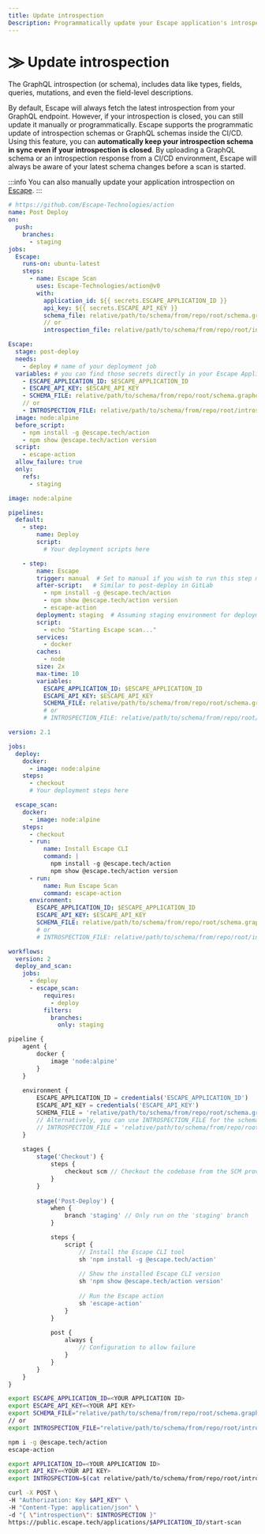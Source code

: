 ```yaml
---
title: Update introspection
Description: Programmatically update your Escape application's introspection
---
```



# ⨠ Update introspection

The GraphQL introspection (or schema), includes data like types, fields, queries, mutations, and even the field-level descriptions.

By default, Escape will always fetch the latest introspection from your GraphQL endpoint. However, if your introspection is closed, you can still update it manually or programmatically.
Escape supports the programmatic update of introspection schemas or GraphQL schemas inside the CI/CD. Using this feature, you can **automatically keep your introspection schema in sync even if your introspection is closed**. By uploading a GraphQL schema or an introspection response from a CI/CD environment, Escape will always be aware of your latest schema changes before a scan is started.

:::info
You can also manually update your application introspection on [Escape](https://app.escape.tech).
:::


<Tabs>
  <TabItem value="github" label="GitHub Action" default>

```yaml
# https://github.com/Escape-Technologies/action
name: Post Deploy
on:
  push:
    branches:
      - staging
jobs:
  Escape:
    runs-on: ubuntu-latest
    steps:
      - name: Escape Scan
        uses: Escape-Technologies/action@v0
        with:
          application_id: ${{ secrets.ESCAPE_APPLICATION_ID }}
          api_key: ${{ secrets.ESCAPE_API_KEY }}
          schema_file: relative/path/to/schema/from/repo/root/schema.graphql
          // or
          introspection_file: relative/path/to/schema/from/repo/root/introspection.json
```

  </TabItem>
  <TabItem value="gitlab" label="Gitlab CI">

```yaml
Escape:
  stage: post-deploy
  needs:
    - deploy # name of your deployment job
  variables: # you can find those secrets directly in your Escape Application Settings
    - ESCAPE_APPLICATION_ID: $ESCAPE_APPLICATION_ID
    - ESCAPE_API_KEY: $ESCAPE_API_KEY
    - SCHEMA_FILE: relative/path/to/schema/from/repo/root/schema.graphql
    // or
    - INTROSPECTION_FILE: relative/path/to/schema/from/repo/root/introspection.json
  image: node:alpine
  before_script:
    - npm install -g @escape.tech/action
    - npm show @escape.tech/action version
  script:
    - escape-action
  allow_failure: true
  only:
    refs:
      - staging
```

  </TabItem>

  <TabItem value="bitbucket" label="Bitbucket Pipelines">

```yaml
image: node:alpine

pipelines:
  default:
    - step:
        name: Deploy
        script:
          # Your deployment scripts here

    - step:
        name: Escape
        trigger: manual  # Set to manual if you wish to run this step manually
        after-script:   # Similar to post-deploy in GitLab
          - npm install -g @escape.tech/action
          - npm show @escape.tech/action version
          - escape-action
        deployment: staging  # Assuming staging environment for deployment
        script:
          - echo "Starting Escape scan..."
        services:
          - docker
        caches:
          - node
        size: 2x
        max-time: 10
        variables:
          ESCAPE_APPLICATION_ID: $ESCAPE_APPLICATION_ID
          ESCAPE_API_KEY: $ESCAPE_API_KEY
          SCHEMA_FILE: relative/path/to/schema/from/repo/root/schema.graphql
          # or
          # INTROSPECTION_FILE: relative/path/to/schema/from/repo/root/introspection.json
```
  </TabItem>

  <TabItem value="circleci" label="CircleCI">

```yaml
version: 2.1

jobs:
  deploy: 
    docker:
      - image: node:alpine
    steps:
      - checkout
      # Your deployment steps here

  escape_scan:
    docker:
      - image: node:alpine
    steps:
      - checkout
      - run:
          name: Install Escape CLI
          command: |
            npm install -g @escape.tech/action
            npm show @escape.tech/action version
      - run:
          name: Run Escape Scan
          command: escape-action
      environment:
        ESCAPE_APPLICATION_ID: $ESCAPE_APPLICATION_ID
        ESCAPE_API_KEY: $ESCAPE_API_KEY
        SCHEMA_FILE: relative/path/to/schema/from/repo/root/schema.graphql
        # or
        # INTROSPECTION_FILE: relative/path/to/schema/from/repo/root/introspection.json

workflows:
  version: 2
  deploy_and_scan:
    jobs:
      - deploy
      - escape_scan:
          requires:
            - deploy
          filters:
            branches:
              only: staging

```
  </TabItem>

  <TabItem value="jenkins" label="Jenkins Pipeline">

```javascript
pipeline {
    agent {
        docker {
            image 'node:alpine'
        }
    }
    
    environment {
        ESCAPE_APPLICATION_ID = credentials('ESCAPE_APPLICATION_ID')
        ESCAPE_API_KEY = credentials('ESCAPE_API_KEY')
        SCHEMA_FILE = 'relative/path/to/schema/from/repo/root/schema.graphql'
        // Alternatively, you can use INTROSPECTION_FILE for the schema
        // INTROSPECTION_FILE = 'relative/path/to/schema/from/repo/root/introspection.json'
    }
    
    stages {
        stage('Checkout') {
            steps {
                checkout scm // Checkout the codebase from the SCM provider
            }
        }
        
        stage('Post-Deploy') {
            when {
                branch 'staging' // Only run on the 'staging' branch
            }

            steps {
                script {
                    // Install the Escape CLI tool
                    sh 'npm install -g @escape.tech/action'
                    
                    // Show the installed Escape CLI version
                    sh 'npm show @escape.tech/action version'
                    
                    // Run the Escape action
                    sh 'escape-action'
                }
            }
            
            post {
                always {
                    // Configuration to allow failure
                }
            }
        }
    }
}

```

  </TabItem>


  <TabItem value="cli" label="CLI">

```bash
export ESCAPE_APPLICATION_ID=<YOUR APPLICATION ID>
export ESCAPE_API_KEY=<YOUR API KEY>
export SCHEMA_FILE="relative/path/to/schema/from/repo/root/schema.graphql"
// or
export INTROSPECTION_FILE="relative/path/to/schema/from/repo/root/introspection.json"

npm i -g @escape.tech/action
escape-action
```

  </TabItem>
  <TabItem value="api" label="API">

```bash
export APPLICATION_ID=<YOUR APPLICATION ID>
export API_KEY=<YOUR API KEY>
export INTROSPECTION=$(cat relative/path/to/schema/from/repo/root/introspection.json)

curl -X POST \
-H "Authorization: Key $API_KEY" \
-H "Content-Type: application/json" \
-d "{ \"introspection\": $INTROSPECTION }"
https://public.escape.tech/applications/$APPLICATION_ID/start-scan
```

  </TabItem>
</Tabs>
